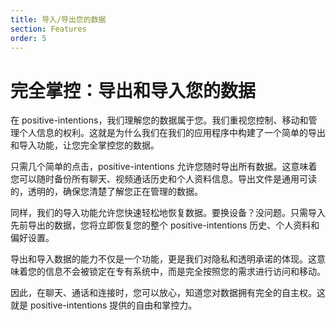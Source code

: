 ```yaml
---
title: 导入/导出您的数据
section: Features
order: 5
---
```



# 完全掌控：导出和导入您的数据
<NLevelAnalytics />

在 positive-intentions，我们理解您的数据属于您。我们重视您控制、移动和管理个人信息的权利。这就是为什么我们在我们的应用程序中构建了一个简单的导出和导入功能，让您完全掌控您的数据。

只需几个简单的点击，positive-intentions 允许您随时导出所有数据。这意味着您可以随时备份所有聊天、视频通话历史和个人资料信息。导出文件是通用可读的，透明的，确保您清楚了解您正在管理的数据。

同样，我们的导入功能允许您快速轻松地恢复数据。要换设备？没问题。只需导入先前导出的数据，您将立即恢复您的整个 positive-intentions 历史、个人资料和偏好设置。

导出和导入数据的能力不仅是一个功能，更是我们对隐私和透明承诺的体现。这意味着您的信息不会被锁定在专有系统中，而是完全按照您的需求进行访问和移动。

因此，在聊天、通话和连接时，您可以放心，知道您对数据拥有完全的自主权。这就是 positive-intentions 提供的自由和掌控力。

